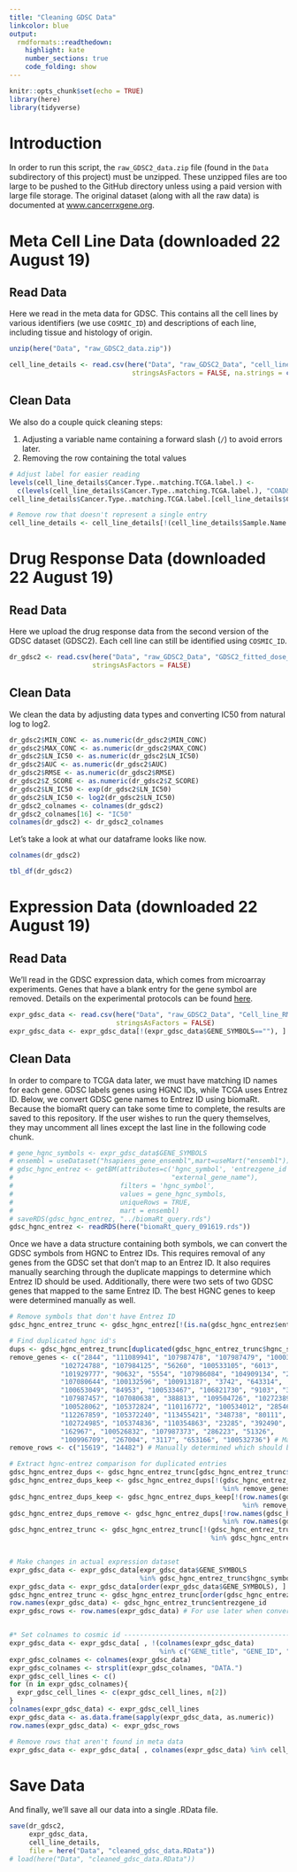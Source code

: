 ```yaml
---
title: "Cleaning GDSC Data"
linkcolor: blue
output:
  rmdformats::readthedown:
    highlight: kate
    number_sections: true
    code_folding: show
---
```


```r
knitr::opts_chunk$set(echo = TRUE)
library(here)
library(tidyverse)
```


# Introduction

In order to run this script, the `raw_GDSC2_data.zip` file (found in the `Data` subdirectory of this project) must be unzipped.
These unzipped files are too large to be pushed to the GitHub directory unless using a paid version with large file storage. 
The original dataset (along with all the raw data) is documented at [www.cancerrxgene.org](https://www.cancerrxgene.org). 

# Meta Cell Line Data (downloaded 22 August 19)

## Read Data
Here we read in the meta data for GDSC. 
This contains all the cell lines by various identifiers (we use `COSMIC_ID`) and descriptions of each line, including tissue and histology of origin. 

```r
unzip(here("Data", "raw_GDSC2_data.zip"))

cell_line_details <- read.csv(here("Data", "raw_GDSC2_Data", "cell_line_details.csv"), 
                               stringsAsFactors = FALSE, na.strings = c("", "UNABLE TO CLASSIFY"))

```

## Clean Data
We also do a couple quick cleaning steps:

1. Adjusting a variable name containing a forward slash (`/`) to avoid errors later.
2. Removing the row containing the total values

```r
# Adjust label for easier reading
levels(cell_line_details$Cancer.Type..matching.TCGA.label.) <- 
  c(levels(cell_line_details$Cancer.Type..matching.TCGA.label.), "COAD&READ")
cell_line_details$Cancer.Type..matching.TCGA.label.[cell_line_details$Cancer.Type..matching.TCGA.label.=="COAD/READ"] <- "COAD&READ"

# Remove row that doesn't represent a single entry
cell_line_details <- cell_line_details[!(cell_line_details$Sample.Name =="TOTAL:"), ]
```


# Drug Response Data (downloaded 22 August 19)

## Read Data

Here we upload the drug response data from the second version of the GDSC dataset (GDSC2). Each cell line can still be identified using `COSMIC_ID`.
```r
dr_gdsc2 <- read.csv(here("Data", "raw_GDSC2_Data", "GDSC2_fitted_dose_response_17Jul19.csv"), 
                     stringsAsFactors = FALSE)
```

## Clean Data
We clean the data by adjusting data types and converting IC50 from natural log to log2.

```r
dr_gdsc2$MIN_CONC <- as.numeric(dr_gdsc2$MIN_CONC)
dr_gdsc2$MAX_CONC <- as.numeric(dr_gdsc2$MAX_CONC)
dr_gdsc2$LN_IC50 <- as.numeric(dr_gdsc2$LN_IC50)
dr_gdsc2$AUC <- as.numeric(dr_gdsc2$AUC)
dr_gdsc2$RMSE <- as.numeric(dr_gdsc2$RMSE)
dr_gdsc2$Z_SCORE <- as.numeric(dr_gdsc2$Z_SCORE)
dr_gdsc2$LN_IC50 <- exp(dr_gdsc2$LN_IC50)
dr_gdsc2$LN_IC50 <- log2(dr_gdsc2$LN_IC50)
dr_gdsc2_colnames <- colnames(dr_gdsc2)
dr_gdsc2_colnames[16] <- "IC50"
colnames(dr_gdsc2) <- dr_gdsc2_colnames
```


Let's take a look at what our dataframe looks like now.

```r
colnames(dr_gdsc2)

tbl_df(dr_gdsc2)
```


# Expression Data (downloaded 22 August 19)

## Read Data

We'll read in the GDSC expression data, which comes from microarray experiments. 
Genes that have a blank entry for the gene symbol are removed.
Details on the experimental protocols can be found [here](https://www.cancerrxgene.org/gdsc1000/GDSC1000_WebResources/Home.html). 

```r
expr_gdsc_data <- read.csv(here("Data", "raw_GDSC2_Data", "Cell_line_RMA_proc_basalExp.csv"),
                           stringsAsFactors = FALSE)
expr_gdsc_data <- expr_gdsc_data[!(expr_gdsc_data$GENE_SYMBOLS==""), ]
```


## Clean Data

In order to compare to TCGA data later, we must have matching ID names for each gene. GDSC labels genes using HGNC IDs, while TCGA uses Entrez ID. 
Below, we convert GDSC gene names to Entrez ID using biomaRt. 
Because the biomaRt query can take some time to complete, the results are saved to this repository. 
If the user wishes to run the query themselves, they may uncomment all lines except the last line in the following code chunk. 

```r

# gene_hgnc_symbols <- expr_gdsc_data$GENE_SYMBOLS
# ensembl = useDataset("hsapiens_gene_ensembl",mart=useMart("ensembl"))
# gdsc_hgnc_entrez <- getBM(attributes=c('hgnc_symbol', 'entrezgene_id', 
#                                        "external_gene_name"), 
#                           filters = 'hgnc_symbol', 
#                           values = gene_hgnc_symbols, 
#                           uniqueRows = TRUE,
#                           mart = ensembl)
# saveRDS(gdsc_hgnc_entrez, "../biomaRt_query.rds")
gdsc_hgnc_entrez <- readRDS(here("biomaRt_query_091619.rds"))
```


Once we have a data structure containing both symbols, we can convert the GDSC symbols from HGNC to Entrez IDs. 
This requires removal of any genes from the GDSC set that don't map to an Entrez ID. 
It also requires manually searching through the duplicate mappings to determine which Entrez ID should be used. 
Additionally, there were two sets of two GDSC genes that mapped to the same Entrez ID. 
The best HGNC genes to keep were determined manually as well.  

```r
# Remove symbols that don't have Entrez ID
gdsc_hgnc_entrez_trunc <- gdsc_hgnc_entrez[!(is.na(gdsc_hgnc_entrez$entrezgene_id)), ]

# Find duplicated hgnc id's
dups <- gdsc_hgnc_entrez_trunc[duplicated(gdsc_hgnc_entrez_trunc$hgnc_symbol), "hgnc_symbol"]
remove_genes <- c("2844", "111089941", "107987478", "107987479", "100037417", 
             "102724788", "107984125", "56260", "100533105", "6013", 
             "101929777", "90632", "5554", "107986084", "104909134", "266",
             "107080644", "100132596", "100913187", "3742", "643314",
             "100653049", "84953", "100533467", "106821730", "9103", "388289",
             "107987457", "107080638", "388813", "109504726", "102723899",
             "100528062", "105372824", "110116772", "100534012", "285464", 
             "112267859", "105372240", "113455421", "348738", "80111",
             "102724985", "105374836", "110354863", "23285", "392490", 
             "162967", "100526832", "107987373", "286223", "51326", 
             "100996709", "267004", "3117", "653166", "100532736") # Manually determined from searching duplicate entrez ids 
remove_rows <- c("15619", "14482") # Manually determined which should be removed

# Extract hgnc-entrez comparison for duplicated entries
gdsc_hgnc_entrez_dups <- gdsc_hgnc_entrez_trunc[gdsc_hgnc_entrez_trunc$hgnc_symbol %in% dups, ]
gdsc_hgnc_entrez_dups_keep <- gdsc_hgnc_entrez_dups[!(gdsc_hgnc_entrez_dups$entrezgene_id 
                                                      %in% remove_genes), ]
gdsc_hgnc_entrez_dups_keep <- gdsc_hgnc_entrez_dups_keep[!(row.names(gdsc_hgnc_entrez_dups_keep) 
                                                           %in% remove_rows), ]
gdsc_hgnc_entrez_dups_remove <- gdsc_hgnc_entrez_dups[!row.names(gdsc_hgnc_entrez_dups) 
                                                      %in% row.names(gdsc_hgnc_entrez_dups_keep), ]
gdsc_hgnc_entrez_trunc <- gdsc_hgnc_entrez_trunc[!(gdsc_hgnc_entrez_trunc$entrezgene_id 
                                                   %in% gdsc_hgnc_entrez_dups_remove$entrezgene_id), ]


# Make changes in actual expression dataset
expr_gdsc_data <- expr_gdsc_data[expr_gdsc_data$GENE_SYMBOLS 
                                 %in% gdsc_hgnc_entrez_trunc$hgnc_symbol, ]
expr_gdsc_data <- expr_gdsc_data[order(expr_gdsc_data$GENE_SYMBOLS), ]
gdsc_hgnc_entrez_trunc <- gdsc_hgnc_entrez_trunc[order(gdsc_hgnc_entrez_trunc$hgnc_symbol), ]
row.names(expr_gdsc_data) <- gdsc_hgnc_entrez_trunc$entrezgene_id
expr_gdsc_rows <- row.names(expr_gdsc_data) # For use later when converting matrix --> df


#* Set colnames to cosmic id ---------------------------------------------------
expr_gdsc_data <- expr_gdsc_data[ , !(colnames(expr_gdsc_data) 
                                      %in% c("GENE_title", "GENE_ID", "GENE_SYMBOLS"))]
expr_gdsc_colnames <- colnames(expr_gdsc_data)
expr_gdsc_colnames <- strsplit(expr_gdsc_colnames, "DATA.")
expr_gdsc_cell_lines <- c()
for (n in expr_gdsc_colnames){
  expr_gdsc_cell_lines <- c(expr_gdsc_cell_lines, n[2])
}
colnames(expr_gdsc_data) <- expr_gdsc_cell_lines
expr_gdsc_data <- as.data.frame(sapply(expr_gdsc_data, as.numeric))
row.names(expr_gdsc_data) <- expr_gdsc_rows

# Remove rows that aren't found in meta data
expr_gdsc_data <- expr_gdsc_data[ , colnames(expr_gdsc_data) %in% cell_line_details$COSMIC.identifier]
```

# Save Data

And finally, we'll save all our data into a single .RData file.
```r
save(dr_gdsc2, 
     expr_gdsc_data, 
     cell_line_details, 
     file = here("Data", "cleaned_gdsc_data.RData"))
# load(here("Data", "cleaned_gdsc_data.RData"))
```
